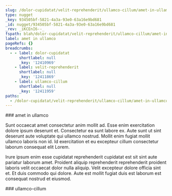 ```yaml
---
slug: /dolor-cupidatat/velit-reprehenderit/ullamco-cillum/amet-in-ullamco
type: nugget
_key: 934505bf-5821-4a3a-93e0-63a16e9bd681
_id: nugget/934505bf-5821-4a3a-93e0-63a16e9bd681
_rev: _iKCEnI6--_
fspath: blah/dolor-cupidatat/velit-reprehenderit/ullamco-cillum/amet-in-ullamco.md
label: amet in ullamco
pageRefs: {}
breadcrumbs:
  - - label: dolor-cupidatat
      shortlabel: null
      _key: '12410969'
    - label: velit-reprehenderit
      shortlabel: null
      _key: '12411869'
    - label: ullamco-cillum
      shortlabel: null
      _key: '12411959'
paths:
  - /dolor-cupidatat/velit-reprehenderit/ullamco-cillum/amet-in-ullamco
---
```


<NuggetArea>
<Nugget slug="/dolor-cupidatat/velit-reprehenderit/ullamco-cillum/amet-in-ullamco" type="nugget" _key="934505bf-5821-4a3a-93e0-63a16e9bd681" _id="nugget/934505bf-5821-4a3a-93e0-63a16e9bd681" _rev="_iKCEnI6--_" fspath="blah/dolor-cupidatat/velit-reprehenderit/ullamco-cillum/amet-in-ullamco.md" label="amet in ullamco" paths="/dolor-cupidatat/velit-reprehenderit/ullamco-cillum/amet-in-ullamco">
<NuggetBody>
### amet in ullamco

Sunt occaecat amet consectetur anim mollit ad. Esse enim exercitation dolore ipsum deserunt et. Consectetur ea sunt labore ex. Aute sunt ut sint deserunt aute voluptate qui ullamco nostrud. Mollit enim fugiat mollit ullamco laboris non id. Id exercitation et eu excepteur cillum consectetur laborum consequat elit Lorem.

Irure ipsum enim esse cupidatat reprehenderit cupidatat est sit sint aute pariatur laborum amet. Proident aliquip reprehenderit reprehenderit proident laboris velit occaecat dolor nulla aliquip. Velit excepteur dolore officia sint et. Et duis commodo qui dolore. Aute est mollit fugiat duis est laborum est consequat nostrud et eiusmod.

</NuggetBody>
<Breadcrumbs>
<Crumbs>
<Crumb _key="12410969" label="dolor-cupidatat" /><Crumb _key="12411869" label="velit-reprehenderit" /><Crumb _key="12411959" label="ullamco-cillum" />
</Crumbs>
</Breadcrumbs>
</Nugget>

<NuggetsInbound>
</NuggetsInbound>
<NuggetsOutbound>
</NuggetsOutbound>
</NuggetArea>
<PassagesInbound>
<Passage direction="inbound" type="passage" _key="12411959" _id="passage/12411959" _rev="_iKCEnI6---" label="ullamco-cillum" passage="ullamco-cillum" fspath="blah/dolor-cupidatat/velit-reprehenderit/ullamco-cillum" paths="/dolor-cupidatat/velit-reprehenderit/ullamco-cillum" slug="/dolor-cupidatat/velit-reprehenderit/ullamco-cillum">
<NuggetBody>
### ullamco-cillum

</NuggetBody>
<Breadcrumbs>
<Crumbs>
<Crumb _key="12410969" label="dolor-cupidatat" /><Crumb _key="12411869" label="velit-reprehenderit" />
</Crumbs>
</Breadcrumbs>
</Passage>

</PassagesInbound>
<PassagesOutbound>
</PassagesOutbound>